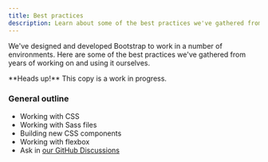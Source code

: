 ```yaml
---
title: Best practices
description: Learn about some of the best practices we've gathered from years of working on and using Bootstrap.
---
```


We've designed and developed Bootstrap to work in a number of environments. Here are some of the best practices we've gathered from years of working on and using it ourselves.

<Callout>
**Heads up!** This copy is a work in progress.
</Callout>

### General outline

- Working with CSS
- Working with Sass files
- Building new CSS components
- Working with flexbox
- Ask in [our GitHub Discussions](https://github.com/twbs/bootstrap/discussions)
